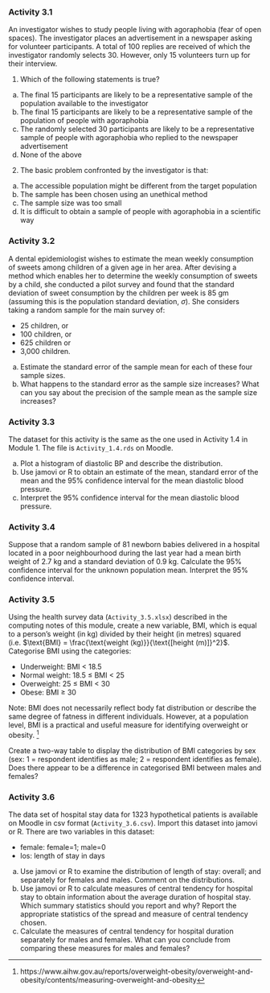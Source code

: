### Activity 3.1 {-}

An investigator wishes to study people living with agoraphobia (fear of open spaces). The investigator places an advertisement in a newspaper asking for volunteer participants. A total of 100 replies are received of which the investigator randomly selects 30. However, only 15 volunteers turn up for their interview.

1.	Which of the following statements is true?

a)	The final 15 participants are likely to be a representative sample of the population available to the investigator
b)	The final 15 participants are likely to be a representative sample of the population of people with agoraphobia
c)	The randomly selected 30 participants are likely to be a representative sample of people with agoraphobia who replied to the newspaper advertisement
d)	None of the above

2.	The basic problem confronted by the investigator is that:

a)	The accessible population might be different from the target population
b)	The sample has been chosen using an unethical method
c)	The sample size was too small
d)	It is difficult to obtain a sample of people with agoraphobia in a scientific way

### Activity 3.2 {-}

A dental epidemiologist wishes to estimate the mean weekly consumption of sweets among children of a given age in her area. After devising a method which enables her to determine the weekly consumption of sweets by a child, she conducted a pilot survey and found that the standard deviation of sweet consumption by the children per week is 85 gm (assuming this is the population standard deviation, $\sigma$). She considers taking a random sample for the main survey of:

- 25 children, or 
- 100 children, or 
- 625 children or 
- 3,000 children.

a)	Estimate the standard error of the sample mean for each of these four sample sizes.
b)	What happens to the standard error as the sample size increases? What can you say about the precision of the sample mean as the sample size increases?

### Activity 3.3 {-}

The dataset for this activity is the same as the one used in Activity 1.4 in Module 1. The file is `Activity_1.4.rds` on Moodle.

a) Plot a histogram of diastolic BP and describe the distribution.
b) Use jamovi or R to obtain an estimate of the mean, standard error of the mean and the 95% confidence interval for the mean diastolic blood pressure.
c) Interpret the 95% confidence interval for the mean diastolic blood pressure.

### Activity 3.4 {-}

Suppose that a random sample of 81 newborn babies delivered in a hospital located in a poor neighbourhood during the last year had a mean birth weight of 2.7 kg and a standard deviation of 0.9 kg. Calculate the 95% confidence interval for the unknown population mean. Interpret the 95% confidence interval. 


### Activity 3.5 {-}

Using the health survey data (`Activity_3.5.xlsx`) described in the computing notes of this module, create a new variable, BMI, which is equal to a person's weight (in kg) divided by their height (in metres) squared (i.e. $\text{BMI} = \frac{\text{weight (kg)}}{\text{[height (m)]}^2}$. Categorise BMI using the categories:

-   Underweight: BMI \< 18.5
-   Normal weight: 18.5 $\le$ BMI \< 25
-   Overweight: 25 $\le$ BMI \< 30
-   Obese: BMI $\ge$ 30

Note: BMI does not necessarily reflect body fat distribution or describe the same degree of fatness in different individuals. However, at a population level, BMI is a practical and useful measure for identifying overweight or obesity. [^BMI]

[^BMI]: https://www.aihw.gov.au/reports/overweight-obesity/overweight-and-obesity/contents/measuring-overweight-and-obesity

Create a two-way table to display the distribution of BMI categories by sex (sex: 1 = respondent identifies as male; 2 = respondent identifies as female). Does there appear to be a difference in categorised BMI between males and females?

### Activity 3.6 {-}
The data set of hospital stay data for 1323 hypothetical patients is available on Moodle in csv format (`Activity_3.6.csv`). Import this dataset into jamovi or R. There are two variables in this dataset:

- female: female=1; male=0
- los: length of stay in days

a)	Use jamovi or R to examine the distribution of length of stay: overall; and separately for females and males. Comment on the distributions.
b)	Use jamovi or R to calculate measures of central tendency for hospital stay to obtain information about the average duration of hospital stay. Which summary statistics should you report and why? Report the appropriate statistics of the spread and measure of central tendency chosen.
c)	Calculate the measures of central tendency for hospital duration separately for males and females. What can you conclude from comparing these measures for males and females? 
